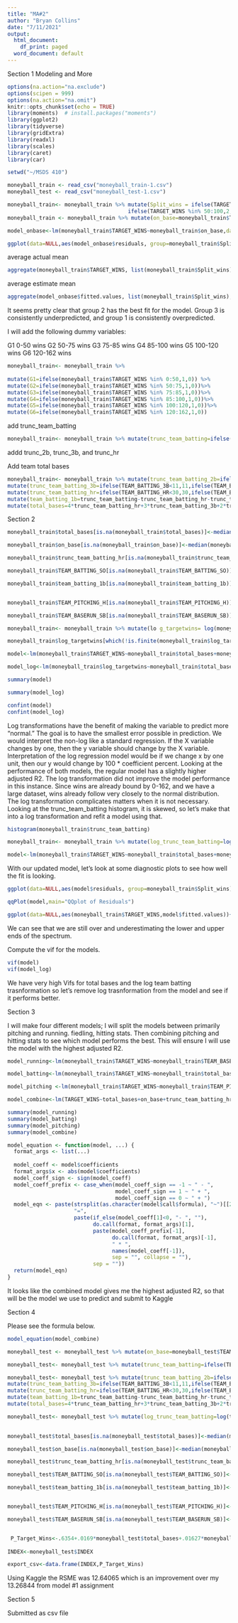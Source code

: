 ---
title: "MA#2"
author: "Bryan Collins"
date: "7/11/2021"
output:
  html_document:
    df_print: paged
  word_document: default
---
Section 1 Modeling and More

```{r setup, include=FALSE}
options(na.action="na.exclude")
options(scipen = 999)
options(na.action="na.omit")
knitr::opts_chunk$set(echo = TRUE)
library(moments)  # install.packages("moments")
library(ggplot2)
library(tidyverse)
library(gridExtra)
library(readxl)
library(scales)
library(caret)
library(car)

setwd("~/MSDS 410")

moneyball_train <- read_csv("moneyball_train-1.csv")
moneyball_test <- read_csv("moneyball_test-1.csv")

```

```{r,echo=FALSE,comment=NA}

moneyball_train<- moneyball_train %>% mutate(Split_wins = ifelse(TARGET_WINS %in% 0:49,1,
                                      ifelse(TARGET_WINS %in% 50:100,2,3)))                                   
moneyball_train <- moneyball_train %>% mutate(on_base=moneyball_train$TEAM_BATTING_H+moneyball_train$TEAM_BATTING_BB)

model_onbase<-lm(moneyball_train$TARGET_WINS~moneyball_train$on_base,data=moneyball_train)

ggplot(data=NULL,aes(model_onbase$residuals, group=moneyball_train$Split_wins))+geom_boxplot()


```

average actual mean
```{r,echo=FALSE,comment=NA}
aggregate(moneyball_train$TARGET_WINS, list(moneyball_train$Split_wins), FUN=mean) 

```


average estimate mean
```{r,echo=FALSE,comment=NA}
aggregate(model_onbase$fitted.values, list(moneyball_train$Split_wins), FUN=mean) 
```

It seems pretty clear that group 2 has the best fit for the model. Group 3 is consistently underpredicted, and group 1 is consistently overpredicted.

I will add the following dummy variables:

G1 0-50 wins
G2 50-75 wins
G3 75-85 wins
G4 85-100 wins
G5 100-120 wins
G6 120-162 wins


```{r,echo=FALSE,comment=NA}

moneyball_train<- moneyball_train %>%
  
mutate(G1=ifelse(moneyball_train$TARGET_WINS %in% 0:50,1,0)) %>%
mutate(G2=ifelse(moneyball_train$TARGET_WINS %in% 50:75,1,0))%>%
mutate(G3=ifelse(moneyball_train$TARGET_WINS %in% 75:85,1,0))%>%
mutate(G4=ifelse(moneyball_train$TARGET_WINS %in% 85:100,1,0))%>%
mutate(G5=ifelse(moneyball_train$TARGET_WINS %in% 100:120,1,0))%>%
mutate(G6=ifelse(moneyball_train$TARGET_WINS %in% 120:162,1,0))
```



add trunc_team_batting
```{r,comment=NA}
moneyball_train<- moneyball_train %>% mutate(trunc_team_batting=ifelse(TEAM_BATTING_H<1122,1122,ifelse(TEAM_BATTING_H>2333,2333,TEAM_BATTING_H)))

```

addd trunc_2b, trunc_3b, and trunc_hr


Add team total bases

```{r,comment=NA}
moneyball_train<- moneyball_train %>% mutate(trunc_team_batting_2b=ifelse(TEAM_BATTING_2B<123,123,ifelse(TEAM_BATTING_2B>382,282,TEAM_BATTING_2B))) %>%
mutate(trunc_team_batting_3b=ifelse(TEAM_BATTING_3B<11,11,ifelse(TEAM_BATTING_3B>166,166,TEAM_BATTING_3B))) %>%
mutate(trunc_team_batting_hr=ifelse(TEAM_BATTING_HR<30,30,ifelse(TEAM_BATTING_HR>240,240,TEAM_BATTING_HR))) %>%
mutate(team_batting_1b=trunc_team_batting-trunc_team_batting_hr-trunc_team_batting_2b-trunc_team_batting_3b)%>%
mutate(total_bases=4*trunc_team_batting_hr+3*trunc_team_batting_3b+2*trunc_team_batting_2b+1*team_batting_1b)

```

Section 2

```{r,echo=FALSE,comment=NA}

moneyball_train$total_bases[is.na(moneyball_train$total_bases)]<-median(moneyball_train$total_bases,na.rm=TRUE)

moneyball_train$on_base[is.na(moneyball_train$on_base)]<-median(moneyball_train$on_base,na.rm=TRUE)

moneyball_train$trunc_team_batting_hr[is.na(moneyball_train$trunc_team_batting_hr)]<-median(moneyball_train$trunc_team_batting_hr,na.rm=TRUE)

moneyball_train$TEAM_BATTING_SO[is.na(moneyball_train$TEAM_BATTING_SO)]<-median(moneyball_train$TEAM_BATTING_SO,na.rm=TRUE)

moneyball_train$team_batting_1b[is.na(moneyball_train$team_batting_1b)]<-median(moneyball_train$team_batting_1b,na.rm=TRUE)


moneyball_train$TEAM_PITCHING_H[is.na(moneyball_train$TEAM_PITCHING_H)]<-median(moneyball_train$TEAM_PITCHING_H,na.rm=TRUE)

moneyball_train$TEAM_BASERUN_SB[is.na(moneyball_train$TEAM_BASERUN_SB)]<-median(moneyball_train$TEAM_BASERUN_SB,na.rm=TRUE)

moneyball_train<- moneyball_train %>% mutate(lo g_targetwins= log(moneyball_train$TARGET_WINS))

moneyball_train$log_targetwins[which(!is.finite(moneyball_train$log_targetwins))] <- median(moneyball_train$log_targetwins)

model<-lm(moneyball_train$TARGET_WINS~moneyball_train$total_bases+moneyball_train$on_base+moneyball_train$trunc_team_batting_hr+moneyball_train$TEAM_BATTING_SO+moneyball_train$team_batting_1b+moneyball_train$TEAM_PITCHING_H+moneyball_train$TEAM_BASERUN_SB,data=moneyball_train)

model_log<-lm(moneyball_train$log_targetwins~moneyball_train$total_bases+moneyball_train$on_base+moneyball_train$trunc_team_batting_hr+moneyball_train$TEAM_BATTING_SO+moneyball_train$team_batting_1b+moneyball_train$TEAM_PITCHING_H+moneyball_train$TEAM_BASERUN_SB,data=moneyball_train)

summary(model)

summary(model_log)

confint(model)
confint(model_log)

```

Log transformations have the benefit of making the variable to predict more “normal.” The goal is to have the smallest error possible in prediction. We would interpret the non-log like a standard regression. If the X variable changes by one, then the y variable should change by the X variable. Interpretation of the log regression model would be if we change x by one unit, then our y would change by 100 * coefficient percent. Looking at the performance of both models, the regular model has a slightly higher adjusted R2. The log transformation did not improve the model performance in this instance. Since wins are already bound by 0-162, and we have a large dataset, wins already follow very closely to the normal distribution. The log transformation complicates matters when it is not necessary. Looking at the trunc_team_batting histogram, it is skewed, so let's make that into a log transformation and refit a model using that.


```{r,echo=FALSE,comment=NA}
histogram(moneyball_train$trunc_team_batting)

moneyball_train<- moneyball_train %>% mutate(log_trunc_team_batting=log(trunc_team_batting))

model<-lm(moneyball_train$TARGET_WINS~moneyball_train$total_bases+moneyball_train$log_trunc_team_batting+moneyball_train$on_base+moneyball_train$trunc_team_batting_hr+moneyball_train$TEAM_BATTING_SO+moneyball_train$team_batting_1b+moneyball_train$TEAM_PITCHING_H+moneyball_train$TEAM_BASERUN_SB,data=moneyball_train)

```

With our updated model, let's look at some diagnostic plots to see how well the fit is looking.

```{r,echo=FALSE,comment=NA}

ggplot(data=NULL,aes(model$residuals, group=moneyball_train$Split_wins))+geom_boxplot()

qqPlot(model,main="QQplot of Residuals")

ggplot(data=NULL,aes(moneyball_train$TARGET_WINS,model$fitted.values))+geom_point()

```

We can see that we are still over and underestimating the lower and upper ends of the spectrum.



Compute the vif for the models.


```{r,comment=NA}

vif(model)
vif(model_log)

```

We have very high Vifs for total bases and the log team batting trasnformation so let's remove log trasnformation from the model and see if it performs better.


Section 3

I will make four different models; I will split the models between primarily pitching and running. fiedling, hitting stats. Then combining pitching and hitting stats to see which model performs the best. This will ensure I will use the model with the highest adjusted R2.

```{r,echo=FALSE,comment=NA}

model_running<-lm(moneyball_train$TARGET_WINS~moneyball_train$TEAM_BASERUN_SB+moneyball_train$TEAM_FIELDING_E,data = moneyball_train)

model_batting<-lm(moneyball_train$TARGET_WINS~moneyball_train$total_bases+moneyball_train$on_base+moneyball_train$trunc_team_batting_hr+moneyball_train$trunc_team_batting_2b+moneyball_train$trunc_team_batting_3b,data=moneyball_train)

model_pitching <-lm(moneyball_train$TARGET_WINS~moneyball_train$TEAM_PITCHING_H+moneyball_train$TEAM_PITCHING_BB+moneyball_train$TEAM_PITCHING_H,data=moneyball_train)

model_combine<-lm(TARGET_WINS~total_bases+on_base+trunc_team_batting_hr+TEAM_BATTING_SO+team_batting_1b+TEAM_PITCHING_H+TEAM_BASERUN_SB,data=moneyball_train)

summary(model_running)
summary(model_batting)
summary(model_pitching)
summary(model_combine)

model_equation <- function(model, ...) {
  format_args <- list(...)
  
  model_coeff <- model$coefficients
  format_args$x <- abs(model$coefficients)
  model_coeff_sign <- sign(model_coeff)
  model_coeff_prefix <- case_when(model_coeff_sign == -1 ~ " - ",
                                  model_coeff_sign == 1 ~ " + ",
                                  model_coeff_sign == 0 ~ " + ")
  model_eqn <- paste(strsplit(as.character(model$call$formula), "~")[[2]], # 'y'
                     "=",
                     paste(if_else(model_coeff[1]<0, "- ", ""),
                           do.call(format, format_args)[1],
                           paste(model_coeff_prefix[-1],
                                 do.call(format, format_args)[-1],
                                 " * ",
                                 names(model_coeff[-1]),
                                 sep = "", collapse = ""),
                           sep = ""))
  return(model_eqn)
}

```

It looks like the combined model gives me the highest adjusted R2, so that will be the model we use to predict and submit to Kaggle

Section 4

Please see the formula below.

```{r,comment=NA}
model_equation(model_combine)


```

```{r,echo=FALSE,comment=NA}
                                   
moneyball_test <- moneyball_test %>% mutate(on_base=moneyball_test$TEAM_BATTING_H+moneyball_test$TEAM_BATTING_BB)

moneyball_test<- moneyball_test %>% mutate(trunc_team_batting=ifelse(TEAM_BATTING_H<1122,1122,ifelse(TEAM_BATTING_H>2333,2333,TEAM_BATTING_H)))

moneyball_test<- moneyball_test %>% mutate(trunc_team_batting_2b=ifelse(TEAM_BATTING_2B<123,123,ifelse(TEAM_BATTING_2B>382,282,TEAM_BATTING_2B))) %>%
mutate(trunc_team_batting_3b=ifelse(TEAM_BATTING_3B<11,11,ifelse(TEAM_BATTING_3B>166,166,TEAM_BATTING_3B))) %>%
mutate(trunc_team_batting_hr=ifelse(TEAM_BATTING_HR<30,30,ifelse(TEAM_BATTING_HR>240,240,TEAM_BATTING_HR))) %>%
mutate(team_batting_1b=trunc_team_batting-trunc_team_batting_hr-trunc_team_batting_2b-trunc_team_batting_3b)%>%
mutate(total_bases=4*trunc_team_batting_hr+3*trunc_team_batting_3b+2*trunc_team_batting_2b+1*team_batting_1b)

moneyball_test<- moneyball_test %>% mutate(log_trunc_team_batting=log(trunc_team_batting))
 

moneyball_test$total_bases[is.na(moneyball_test$total_bases)]<-median(moneyball_test$total_bases,na.rm=TRUE)

moneyball_test$on_base[is.na(moneyball_test$on_base)]<-median(moneyball_test$on_base,na.rm=TRUE)

moneyball_test$trunc_team_batting_hr[is.na(moneyball_test$trunc_team_batting_hr)]<-median(moneyball_test$trunc_team_batting_hr,na.rm=TRUE)

moneyball_test$TEAM_BATTING_SO[is.na(moneyball_test$TEAM_BATTING_SO)]<-median(moneyball_test$TEAM_BATTING_SO,na.rm=TRUE)

moneyball_test$team_batting_1b[is.na(moneyball_test$team_batting_1b)]<-median(moneyball_test$team_batting_1b,na.rm=TRUE)


moneyball_test$TEAM_PITCHING_H[is.na(moneyball_test$TEAM_PITCHING_H)]<-median(moneyball_test$TEAM_PITCHING_H,na.rm=TRUE)

moneyball_test$TEAM_BASERUN_SB[is.na(moneyball_test$TEAM_BASERUN_SB)]<-median(moneyball_test$TEAM_BASERUN_SB,na.rm=TRUE)


 P_Target_Wins<-.6354+.0169*moneyball_test$total_bases+.01627*moneyball_test$on_base+.00418*moneyball_test$trunc_team_batting_hr-.0007*moneyball_test$TEAM_BATTING_SO+.0114*moneyball_test$team_batting_1b-.0018*moneyball_test$TEAM_PITCHING_H+.02556*moneyball_test$TEAM_BASERUN_SB
   
INDEX<-moneyball_test$INDEX

export_csv<-data.frame(INDEX,P_Target_Wins)

```
Using Kaggle the RSME was 12.64065 which is an improvement over my 13.26844 from model #1 assignment

Section 5

Submitted as csv file

